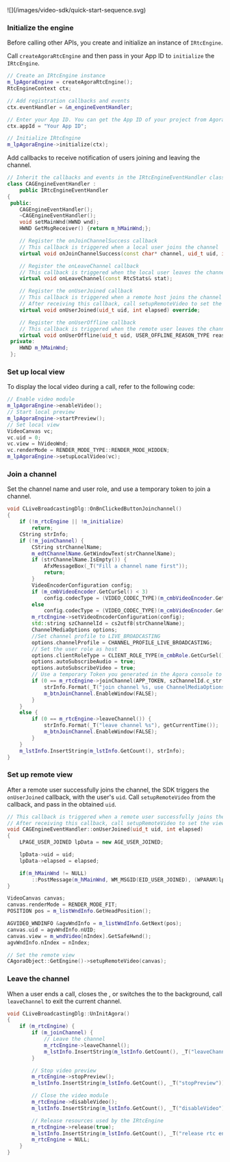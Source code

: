 <PlatformWrapper platform="windows">
![](/images/video-sdk/quick-start-sequence.svg)

### Initialize the engine

Before calling other APIs, you create and initialize an instance of `IRtcEngine`.

Call `createAgoraRtcEngine` and then pass in your App ID to `initialize` the `IRtcEngine`.

```cpp
// Create an IRtcEngine instance
m_lpAgoraEngine = createAgoraRtcEngine();
RtcEngineContext ctx;

// Add registration callbacks and events
ctx.eventHandler = &m_engineEventHandler;

// Enter your App ID. You can get the App ID of your project from Agora console
ctx.appId = "Your App ID";

// Initialize IRtcEngine
m_lpAgoraEngine->initialize(ctx);
```

Add callbacks to receive notification of users joining and leaving the channel.

```cpp
// Inherit the callbacks and events in the IRtcEngineEventHandler class
class CAGEngineEventHandler :
    public IRtcEngineEventHandler
{
 public:
    CAGEngineEventHandler();
    ~CAGEngineEventHandler();
    void setMainWnd(HWND wnd);
    HWND GetMsgReceiver() {return m_hMainWnd;};

    // Register the onJoinChannelSuccess callback
    // This callback is triggered when a local user joins the channel
    virtual void onJoinChannelSuccess(const char* channel, uid_t uid, int elapsed);

    // Register the onLeaveChannel callback
    // This callback is triggered when the local user leaves the channel
    virtual void onLeaveChannel(const RtcStats& stat);

    // Register the onUserJoined callback
    // This callback is triggered when a remote host joins the channel
    // After receiving this callback, call setupRemoteVideo to set the view of the remote user.
    virtual void onUserJoined(uid_t uid, int elapsed) override;

    // Register the onUserOffline callback
    // This callback is triggered when the remote user leaves the channel or goes offline
    virtual void onUserOffline(uid_t uid, USER_OFFLINE_REASON_TYPE reason);
 private:
    HWND m_hMainWnd;
 };
```

### Set up local view

To display the local video during a call, refer to the following code:

```cpp
// Enable video module
m_lpAgoraEngine->enableVideo();
// Start local preview
m_lpAgoraEngine->startPreview();
// Set local view
VideoCanvas vc;
vc.uid = 0;
vc.view = hVideoWnd;
vc.renderMode = RENDER_MODE_TYPE::RENDER_MODE_HIDDEN;
m_lpAgoraEngine->setupLocalVideo(vc);
```

### Join a channel

Set the channel name and user role, and use a temporary token to join a channel.

```cpp
void CLiveBroadcastingDlg::OnBnClickedButtonJoinchannel()
{
    if (!m_rtcEngine || !m_initialize)
        return;
    CString strInfo;
    if (!m_joinChannel) {
        CString strChannelName;
        m_edtChannelName.GetWindowText(strChannelName);
        if (strChannelName.IsEmpty()) {
            AfxMessageBox(_T("Fill a channel name first"));
            return;
        }
		VideoEncoderConfiguration config;
		if (m_cmbVideoEncoder.GetCurSel() < 3)
			config.codecType = (VIDEO_CODEC_TYPE)(m_cmbVideoEncoder.GetCurSel() + 1);
		else
			config.codecType = (VIDEO_CODEC_TYPE)(m_cmbVideoEncoder.GetCurSel() + 2);
		m_rtcEngine->setVideoEncoderConfiguration(config);
        std::string szChannelId = cs2utf8(strChannelName);
		ChannelMediaOptions options;
		//Set channel profile to LIVE_BROADCASTING
		options.channelProfile = CHANNEL_PROFILE_LIVE_BROADCASTING;
		// Set the user role as host
		options.clientRoleType = CLIENT_ROLE_TYPE(m_cmbRole.GetCurSel() + 1);
		options.autoSubscribeAudio = true;
		options.autoSubscribeVideo = true;
        // Use a temporary Token you generated in the Agora console to join the channel
        if (0 == m_rtcEngine->joinChannel(APP_TOKEN, szChannelId.c_str(), 0, options)) {
            strInfo.Format(_T("join channel %s, use ChannelMediaOptions"), getCurrentTime());
            m_btnJoinChannel.EnableWindow(FALSE);
        }
    }
    else {
        if (0 == m_rtcEngine->leaveChannel()) {
            strInfo.Format(_T("leave channel %s"), getCurrentTime());
            m_btnJoinChannel.EnableWindow(FALSE);
        }
    }
    m_lstInfo.InsertString(m_lstInfo.GetCount(), strInfo);
}
```

### Set up remote view

After a remote user successfully joins the channel, the SDK triggers the `onUserJoined` callback, with the user's `uid`. Call `setupRemoteVideo` from the callback, and pass in the obtained `uid`.

```cpp
// This callback is triggered when a remote user successfully joins the channel.
// After receiving this callback, call setupRemoteVideo to set the view of the remote user.
void CAGEngineEventHandler::onUserJoined(uid_t uid, int elapsed)
{
	LPAGE_USER_JOINED lpData = new AGE_USER_JOINED;

	lpData->uid = uid;
	lpData->elapsed = elapsed;

	if(m_hMainWnd != NULL)
		::PostMessage(m_hMainWnd, WM_MSGID(EID_USER_JOINED), (WPARAM)lpData, 0);
}
```

```cpp
VideoCanvas canvas;
canvas.renderMode = RENDER_MODE_FIT;
POSITION pos = m_listWndInfo.GetHeadPosition();

AGVIDEO_WNDINFO &agvWndInfo = m_listWndInfo.GetNext(pos);
canvas.uid = agvWndInfo.nUID;
canvas.view = m_wndVideo[nIndex].GetSafeHwnd();
agvWndInfo.nIndex = nIndex;

// Set the remote view
CAgoraObject::GetEngine()->setupRemoteVideo(canvas);
```

### Leave the channel

When a user ends a call, closes the <Vpl k="CLIENT"/>, or switches the <Vpl k="CLIENT"/> to the background, call `leaveChannel` to exit the current channel.

```cpp
void CLiveBroadcastingDlg::UnInitAgora()
{
    if (m_rtcEngine) {
        if (m_joinChannel) {
            // Leave the channel
            m_rtcEngine->leaveChannel();
            m_lstInfo.InsertString(m_lstInfo.GetCount(), _T("leaveChannel"));
        }

        // Stop video preview
        m_rtcEngine->stopPreview();
        m_lstInfo.InsertString(m_lstInfo.GetCount(), _T("stopPreview"));

        // Close the video module
        m_rtcEngine->disableVideo();
        m_lstInfo.InsertString(m_lstInfo.GetCount(), _T("disableVideo"));

        // Release resources used by the IRtcEngine
        m_rtcEngine->release(true);
        m_lstInfo.InsertString(m_lstInfo.GetCount(), _T("release rtc engine"));
        m_rtcEngine = NULL;
    }
}

```

</PlatformWrapper>